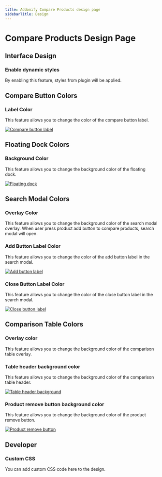 ```yaml
---
title: Addonify Compare Products design page
sidebarTitle: Design
---
```


# Compare Products Design Page

## Interface Design

### Enable dynamic styles

By enabling this feature, styles from plugin will be applied.


## Compare Button Colors

### Label Color

This feature allows you to change the color of the compare button label.


[![Compare button label](/products/compare-products/compare-button-label.png)](/products/compare-products/compare-button-label.png)


##  Floating Dock Colors

### Background Color

This feature allows you to change the background color of the floating dock.


[![Floating dock](/products/compare-products/floating-dock.png)](/products/compare-products/floating-dock.png)


## Search Modal Colors

### Overlay Color

This feature allows you to change the background color of the search modal overlay. When user press product add button to compare products, search modal will open.



### Add Button Label Color

This feature allows you to change the color of the add button label in the search modal.

[![Add button label](/products/compare-products/add-button-label.png)](/products/compare-products/add-button-label.png)


### Close Button Label Color

This feature allows you to change the color of the close button label in the search modal.

[![Close button label](/products/compare-products/close-button-label.png)](/products/compare-products/close-button-label.png)


## Comparison Table Colors


### Overlay color

This feature allows you to change the background color of the comparison table overlay.

### Table header background color

This feature allows you to change the background color of the comparison table header.

[![Table header background](/products/compare-products/table-header-bg.png)](/products/compare-products/table-header-bg.png)


### Product remove button background color

This feature allows you to change the background color of the product remove button.

[![Product remove button](/products/compare-products/remove-button.png)](/products/compare-products/remove-button.png)



## Developer

### Custom CSS

You can add custom CSS code here to the design.